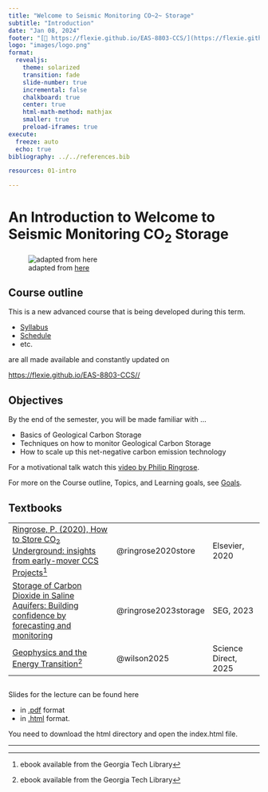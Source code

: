 ```yaml
---
title: "Welcome to Seismic Monitoring CO~2~ Storage"
subtitle: "Introduction"
date: "Jan 08, 2024"
footer: "[🔗 https://flexie.github.io/EAS-8803-CCS/](https://flexie.github.io/EAS-8803-CCS/)"
logo: "images/logo.png"
format: 
  revealjs:
    theme: solarized
    transition: fade
    slide-number: true
    incremental: false 
    chalkboard: true
    center: true
    html-math-method: mathjax
    smaller: true
    preload-iframes: true
execute:
  freeze: auto
  echo: true
bibliography: ../../references.bib

resources: 01-intro

---
```


# An Introduction to Welcome to Seismic Monitoring CO~2~ Storage

![adapted from [here](https://oden.utexas.edu/media/news-items/dtwinreleaseimageSept2022.png)](https://oden.utexas.edu/media/news-items/dtwinreleaseimageSept2022.png)

<!-- Figure Suggestion: A cover image representing Digital Twins, possibly a graphical illustration of a physical object and its digital counterpart. -->

## Course outline 

This is a new advanced course that is being developed during this term. 

- [Syllabus](../../syllabus.qmd)
- [Schedule](../../schedule.qmd)
- etc.

are all made available and constantly updated on

[https://flexie.github.io/EAS-8803-CCS//](https://flexie.github.io/EAS-8803-CCS)

## Objectives {.smaller}

By the end of the semester, you will be made familiar with ...

-   Basics of Geological Carbon Storage
-   Techniques on how to monitor Geological Carbon Storage
-   How to scale up this net-negative carbon emission technology

For a motivational talk watch this [video by Philip Ringrose](https://www.youtube.com/watch?v=eozVdrvejDs).

For more on the Course outline, Topics, and Learning goals, see [Goals](../../goals.qmd).

## Textbooks {.smaller}


|  |  |  |
|--------------------------------------|-----------------|-----------------|
| [Ringrose, P. (2020), How to Store CO~2~ Underground: insights from early-mover CCS Projects](https://link.springer.com/book/10.1007/978-3-030-33113-9)[^1] | @ringrose2020store | Elsevier, 2020 |
| [Storage of Carbon Dioxide in Saline Aquifers: Building confidence by forecasting and monitoring](https://library.seg.org/doi/abs/10.1190/1.9781560803959) | @ringrose2023storage | SEG, 2023 |
| [Geophysics and the Energy Transition](https://www.sciencedirect.com/science/article/pii/B9780323959414000215)[^2] |@wilson2025 | Science Direct, 2025 |

[^1]: ebook available from the Georgia Tech Library

[^2]: ebook available from the Georgia Tech Library

## 

Slides for the lecture can be found here

- in [.pdf](https://www.dropbox.com/scl/fi/482du36ocf9mpsqt8yk5z/1-Lecture.pdf?rlkey=lu1507si8l2abwy75pare65id&st=nixvuvus&dl=0) format
- in [.html](https://www.dropbox.com/scl/fo/232fb7wzdpdy84oqapc03/AB2O8QuvQ8OPl9c_K9UnHdc?rlkey=l5ja5p017n39xbzu9ef6wkq7i&st=6vvnusno&dl=0) format. 
 
You need to download the html directory and open the index.html file.

***

<!-- 
## {background-iframe="01-intro/index.html"}

## {background-iframe="01-intro/index.html"} -->
